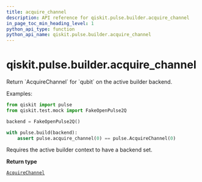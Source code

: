 ```yaml
---
title: acquire_channel
description: API reference for qiskit.pulse.builder.acquire_channel
in_page_toc_min_heading_level: 1
python_api_type: function
python_api_name: qiskit.pulse.builder.acquire_channel
---
```


# qiskit.pulse.builder.acquire\_channel

<Function id="qiskit.pulse.builder.acquire_channel" isDedicatedPage={true} github="https://github.com/qiskit/qiskit/tree/stable/0.18/qiskit/pulse/builder.py" signature="acquire_channel(qubit)">
  Return `AcquireChannel` for `qubit` on the active builder backend.

  Examples:

  ```python
  from qiskit import pulse
  from qiskit.test.mock import FakeOpenPulse2Q

  backend = FakeOpenPulse2Q()

  with pulse.build(backend):
      assert pulse.acquire_channel(0) == pulse.AcquireChannel(0)
  ```

  <Admonition title="Note" type="note">
    Requires the active builder context to have a backend set.
  </Admonition>

  **Return type**

  [`AcquireChannel`](qiskit.pulse.channels#acquirechannel "qiskit.pulse.channels.AcquireChannel")
</Function>

